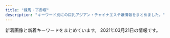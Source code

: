 ```yaml
---
title: "練馬・下赤塚"
description: "キーワード別にの巨乳アジアン・チャイナエステ嬢情報をまとめました。"
---
```


新着画像と新着キーワードをまとめています。
2021年03月21日の情報です。

<DmmAffiliateIns />
<KeywordTable
  shops={
    [
    {
        "keywords": {},
        "img_links": [],
        "station": "\u7df4\u99ac\u99c5\u897f\u53e3",
        "name": "\u3064\u307c\u307f",
        "url": "https://salasa.tokyo/"
    },
    {
        "keywords": {
            "85": 21,
            "86": 14,
            "87": 7,
            "E": 21,
            "88": 14,
            "D": 49,
            "F": 7
        },
        "url": "http://margaret.ests.jp/",
        "img_links": [
            "http://margaret.ests.jp/photos/sites/29/2020/05/202005281752578.jpg",
            "http://margaret.ests.jp/images/service3.jpg",
            "http://margaret.ests.jp/images/s_news.jpg",
            "http://margaret.ests.jp/images/room3.jpg",
            "http://margaret.ests.jp/images/service4.jpg",
            "http://margaret.ests.jp/images/s_staff.png",
            "http://margaret.ests.jp/photos/sites/29/2020/06/2020062814010219.jpeg",
            "http://margaret.ests.jp/images/info.jpg",
            "http://margaret.ests.jp/photos/sites/29/2020/04/202004081414540.jpg",
            "http://margaret.ests.jp/images/room1.jpg",
            "http://margaret.ests.jp/images/service1.jpg",
            "http://margaret.ests.jp/images/room2.jpg",
            "http://margaret.ests.jp/photos/sites/29/2020/08/2020080615352994.jpeg",
            "http://margaret.ests.jp/images/top.jpg",
            "http://margaret.ests.jp/images/mobile.jpg",
            "http://margaret.ests.jp/images/room4.jpg",
            "http://margaret.ests.jp/photos/sites/29/2020/06/202006301829174.jpeg",
            "http://margaret.ests.jp/photos/sites/29/2020/04/2020041014190824.jpg",
            "http://margaret.ests.jp/photos/sites/29/2020/03/2020032709162529.jpg",
            "http://margaret.ests.jp/photos/sites/29/2020/08/2020082222274080.jpeg",
            "http://margaret.ests.jp/images/service2.jpg",
            "http://margaret.ests.jp/photos/sites/29/2021/01/2021011511194654.jpg",
            "http://margaret.ests.jp/images/s_service.png",
            "http://margaret.ests.jp/photos/sites/29/2020/04/2020040205541033.jpg",
            "http://margaret.ests.jp/images/s_pick.jpg",
            "http://margaret.ests.jp/photos/sites/29/2020/04/202004102157462.jpeg"
        ],
        "name": "\u30de\u30fc\u30ac\u30ec\u30c3\u30c8",
        "station": "\u685c\u53f0\u99c5\u5317\u53e3"
    },
    {
        "url": "http://www.nerima-rose.com/",
        "img_links": [
            "http://www.nerima-rose.com/images/staff/17/riri.jpg",
            "http://www.nerima-rose.com/images/shop/11.jpg",
            "http://www.nerima-rose.com/cgi-bin/topics/img/16-1.jpg",
            "http://www.nerima-rose.com/images/staff/16/misaki2.jpg",
            "http://www.nerima-rose.com/images/images/sys2018_06.jpg",
            "http://www.nerima-rose.com/images/index-rosa_02.jpg",
            "http://www.nerima-rose.com/images/shop/3/sh1.jpg",
            "http://www.nerima-rose.com/images/staff/17/2/ena.jpg",
            "http://www.nerima-rose.com/images/shop/4/s1.jpg",
            "http://www.nerima-rose.com/images/rosa-pindao_09.jpg",
            "http://www.nerima-rose.com/images/aroma/r1.jpg",
            "http://www.nerima-rose.com/images/staff/17/2/nana.png",
            "http://www.nerima-rose.com/images/staff/16/kaori2.jpg",
            "http://www.nerima-rose.com/images/index-rosa_09.jpg",
            "http://www.nerima-rose.com/images/index-rosa_04.jpg",
            "http://www.nerima-rose.com/images/rosa-pindao_07.jpg",
            "http://www.nerima-rose.com/images/images/sys2018_03.jpg",
            "http://www.nerima-rose.com/images/rosa-sys_09a.jpg",
            "http://www.nerima-rose.com/images/aroma/r2.jpg",
            "http://www.nerima-rose.com/images/nav/nav-acc.jpg",
            "http://www.nerima-rose.com/images/aroma/r3.jpg",
            "http://www.nerima-rose.com/images/staff/17/2/kina.jpg",
            "http://www.nerima-rose.com/images/rosa-sys_04.jpg",
            "http://www.nerima-rose.com/images/staff/16/aya2.jpg",
            "http://www.nerima-rose.com/images/shop/h1.jpg",
            "http://www.nerima-rose.com/images/sys3.jpg",
            "http://www.nerima-rose.com/images/nav/nav-rec.jpg"
        ],
        "station": "\u7df4\u99ac\u99c5\u5357\u53e3",
        "keywords": {
            "C": 8
        },
        "name": "ROSE"
    },
    {
        "name": "\u59eb\u306e\u3086\u3073\u3055\u304d",
        "station": "\u6771\u6b66\u7df4\u99ac\u99c5\u5317\u53e3",
        "url": "http://nymphe-est.biz/",
        "img_links": [
            "http://nymphe-est.biz/images/fla.jpg",
            "http://nymphe-est.biz/images/m4.png",
            "http://nymphe-est.biz/images/m2.png",
            "http://nymphe-est.biz/images/tit3.jpg",
            "http://nymphe-est.biz/images/bur.jpg",
            "http://nymphe-est.biz/images/m3.png",
            "http://nymphe-est.biz/images/tit2.jpg",
            "http://nymphe-est.biz/images/tit4.jpg",
            "http://nymphe-est.biz/images/tit5.jpg",
            "http://nymphe-est.biz/images/stat.jpg",
            "http://nymphe-est.biz/images/cg03.jpg",
            "http://nymphe-est.biz/images/accl.jpg",
            "http://nymphe-est.biz/images/cg01.jpg",
            "http://nymphe-est.biz/images/m5.png",
            "http://nymphe-est.biz/images/tm.jpg",
            "http://nymphe-est.biz/images/m1.png",
            "http://nymphe-est.biz/images/cg02.jpg",
            "http://nymphe-est.biz/images/tit6.jpg",
            "http://nymphe-est.biz/images/bul.jpg",
            "http://nymphe-est.biz/images/stal.jpg",
            "http://nymphe-est.biz/images/no.png",
            "http://nymphe-est.biz/images/top.png",
            "http://nymphe-est.biz/images/m6.png",
            "http://nymphe-est.biz/images/spt.png"
        ],
        "keywords": {
            "D": 2,
            "E": 1
        }
    },
    {
        "url": "http://c-sakura.work/",
        "img_links": [
            "http://c-sakura.work/images/mobile.jpg",
            "http://c-sakura.work/images/3.jpg",
            "http://c-sakura.work/images/1.jpg",
            "http://c-sakura.work/images/news.png",
            "http://c-sakura.work/img/ami1.jpg",
            "http://c-sakura.work/img/yuyu1.jpg",
            "http://c-sakura.work/images/int1.png",
            "http://c-sakura.work/images/head.jpg",
            "http://c-sakura.work/images/tel.jpg",
            "http://c-sakura.work/images/staff_t.jpg",
            "http://c-sakura.work/images/int2.png",
            "http://c-sakura.work/images/2.jpg",
            "http://c-sakura.work/img/yuri1.jpg",
            "http://c-sakura.work/images/sisu.png",
            "http://c-sakura.work/images/sys1.png",
            "http://c-sakura.work/images/info.png",
            "http://c-sakura.work/images/interior_t.jpg"
        ],
        "station": "\u4e0b\u8d64\u585a\u99c5\u5317\u53e3",
        "keywords": {},
        "name": "\u9577\u4e45*\u3061\u3087\u3046\u304d\u3085\u3046"
    },
    {
        "station": "\u6210\u5897\u99c5",
        "name": "\u59eb",
        "keywords": {},
        "img_links": [],
        "url": "http://anzu.abnavi.info/"
    },
    {
        "station": "\u5927\u6cc9\u5b66\u5712\u99c5",
        "keywords": {
            "C": 4,
            "86": 1,
            "G": 1,
            "83": 2,
            "95": 1,
            "F": 3,
            "93": 1,
            "88": 1,
            "84": 1,
            "D": 2,
            "80": 1,
            "91": 2
        },
        "name": "\u30e9\u30b1\u30b7\u30b9\u5927\u6cc9\u5b66\u5712",
        "url": "http://lachesis.este88.com/",
        "img_links": [
            "http://lachesis.este88.com/gals/itika2.jpg",
            "http://lachesis.este88.com/gals/minami1.jpg",
            "http://lachesis.este88.com/gals/miku3.jpg",
            "http://lachesis.este88.com/gals/rinnka3.jpg",
            "http://lachesis.este88.com/gals/maria1.jpg",
            "http://lachesis.este88.com/gals/narumi1.jpg",
            "http://lachesis.este88.com/gals/aoi2.jpg",
            "http://lachesis.este88.com/gals/miku1.jpg",
            "http://lachesis.este88.com/gals/mao2.jpg",
            "https://lachesis.este88.com/images/info5.jpg",
            "https://lachesis.este88.com/gals/mao1.jpg",
            "https://lachesis.este88.com/images/sysh3bar.png",
            "https://lachesis.este88.com/gals/rinnka1.jpg",
            "https://lachesis.este88.com/gals/minami1.jpg",
            "https://lachesis.este88.com/gals/tumugi1.jpg",
            "http://lachesis.este88.com/gals/aoi3.jpg",
            "http://lachesis.este88.com/gals/miho2.jpg",
            "http://lachesis.este88.com/images/bg_header3.jpg",
            "http://momipara.jp/img/link/momi234.jpg",
            "http://lachesis.este88.com/gals/rinnka2.jpg",
            "http://lachesis.este88.com/gals/rinnka1.jpg",
            "https://lachesis.este88.com/gals/aoi1.jpg",
            "http://lachesis.este88.com/images/info5.jpg",
            "https://lachesis.este88.com/images/bg_header3.jpg",
            "http://lachesis.este88.com/gals/itika1.jpg",
            "https://lachesis.este88.com/gals/miku1.jpg",
            "http://lachesis.este88.com/gals/tumugi1.jpg",
            "http://lachesis.este88.com/images/line.jpg",
            "https://lachesis.este88.com/images/bg_header.jpg",
            "http://lachesis.este88.com/images/bg_header.jpg",
            "https://lachesis.este88.com/images/line.jpg",
            "http://lachesis.este88.com/gals/mao1.jpg",
            "http://lachesis.este88.com/gals/itika3.jpg",
            "http://lachesis.este88.com/gals/miku2.jpg",
            "http://lachesis.este88.com/gals/narumi4.jpg",
            "http://lachesis.este88.com/gals/tumugi2.jpg",
            "http://lachesis.este88.com/gals/narumi2.jpg",
            "http://lachesis.este88.com/gals/miho3.jpg",
            "http://lachesis.este88.com/gals/miho1.jpg",
            "http://lachesis.este88.com/gals/aoi1.jpg",
            "https://lachesis.este88.com/gals/miho1.jpg",
            "http://lachesis.este88.com/images/sysh3bar.png",
            "https://lachesis.este88.com/gals/maria1.jpg",
            "http://lachesis.este88.com/gals/tumugi3.jpg",
            "http://lachesis.este88.com/gals/rinnka4.jpg",
            "https://lachesis.este88.com/gals/itika1.jpg",
            "https://lachesis.este88.com/gals/narumi1.jpg",
            "http://lachesis.este88.com/gals/minami2.jpg",
            "http://lachesis.este88.com/gals/narumi3.jpg"
        ]
    },
    {
        "station": "\u6c5f\u53e4\u7530\u99c5\u5357\u53e3",
        "url": "http://rose.este.work/",
        "img_links": [
            "http://rose.este.work/re.jpg",
            "http://rose.este.work/resize_250.png",
            "http://rose.este.work/r3.jpg",
            "http://rose.este.work/index-26.htm.jpg",
            "http://rose.este.work/resize_1500-450.jpg",
            "http://rose.este.work/unnamed.png",
            "http://rose.este.work/totop.png",
            "http://rose.este.work/r5.jpg",
            "http://rose.este.work/r1.jpg",
            "http://rose.este.work/index-1.htm.jpg",
            "http://rose.este.work/r4.jpg",
            "http://rose.este.work/sys1.png",
            "http://rose.este.work/index-25.htm.jpg",
            "http://rose.este.work/index-24.htm.jpg"
        ],
        "keywords": {},
        "name": "\u512a\u30fb\u7f8e"
    },
    {
        "station": "\u4e0b\u8d64\u585a\u99c5\u5317\u53e3",
        "name": "\u83ef\uff5e\u306f\u306a\uff5e",
        "img_links": [
            "http://www.hanaest.net/images/r1.jpg",
            "http://www.hanaest.net/images/ttl_staff.png",
            "http://www.hanaest.net/images/news.png",
            "http://www.hanaest.net/up/uploads/20171017081729nana.jpg",
            "http://www.hanaest.net/up/uploads/20161128220158nao.jpg",
            "http://www.hanaest.net/images/header_bg.png",
            "http://www.hanaest.net/up/uploads/20161009222712tomo.jpg",
            "http://www.hanaest.net/up/uploads/20171005214644212.jpg",
            "http://www.hanaest.net/images/ttl_qj.png",
            "http://www.hanaest.net/up/uploads/20170621202142mimi.jpg",
            "http://www.hanaest.net/images/s2.jpg",
            "http://www.hanaest.net/images/r2.jpg",
            "http://www.hanaest.net/images/qj.png",
            "http://www.hanaest.net/images/ttl_price.png"
        ],
        "keywords": {},
        "url": "http://www.hanaest.net/"
    },
    {
        "url": "http://www.relaxes.info/",
        "station": "\u4e0a\u677f\u6a4b\u99c5\u5317\u53e3",
        "img_links": [
            "http://www.relaxes.info/up/uploads/20210313172020j.jpg",
            "http://www.relaxes.info/images/ttl_qj.png",
            "http://www.relaxes.info/images/rec.png",
            "http://www.relaxes.info/images/ttl_staff.png",
            "http://www.relaxes.info/images/price.jpg",
            "http://www.relaxes.info/images/info.jpg",
            "http://www.relaxes.info/up/uploads/20180315212810me.jpg",
            "http://www.relaxes.info/images/t2.png",
            "http://www.relaxes.info/images/header_bg.png",
            "http://www.relaxes.info/up/uploads/2017071800271212.jpg",
            "http://www.relaxes.info/images/t1.png",
            "http://www.relaxes.info/images/ttl_price.png",
            "http://www.relaxes.info/images/s1.png"
        ],
        "keywords": {},
        "name": "\u8776"
    },
    {
        "name": "\u8d64\u3044\u82b1",
        "keywords": {
            "D": 10,
            "88": 4,
            "87": 6,
            "85": 2,
            "82": 2,
            "C": 19
        },
        "station": "\u6210\u5897\u99c54\u756a\u51fa\u53e3",
        "url": "http://www.akai-hana.esjp.info/",
        "img_links": [
            "http://www.akai-hana.esjp.info/img/info/r7.jpg",
            "http://www.akai-hana.esjp.info/img/slider/1.jpg",
            "http://www.akai-hana.esjp.info/files/002.jpg",
            "http://www.akai-hana.esjp.info/img/info/r8.jpg",
            "http://www.akai-hana.esjp.info/img/slider/2.jpg",
            "http://www.akai-hana.esjp.info/img/btn_blog.jpg",
            "http://www.akai-hana.esjp.info/img/info/r1.jpg",
            "http://www.akai-hana.esjp.info/img/info/r6.jpg",
            "http://www.akai-hana.esjp.info/img/tel.png",
            "http://www.akai-hana.esjp.info/img/info/r3.jpg",
            "http://www.akai-hana.esjp.info/files/003.jpg",
            "http://www.akai-hana.esjp.info/files/007.jpg",
            "http://www.akai-hana.esjp.info/img/pickup.jpg",
            "http://www.akai-hana.esjp.info/files/005.jpg",
            "http://www.akai-hana.esjp.info/img/info.jpg",
            "http://www.akai-hana.esjp.info/img/info/r4.jpg",
            "http://www.akai-hana.esjp.info/img/goback.jpg",
            "http://www.akai-hana.esjp.info/img/pixta_5458114_M.jpg",
            "http://www.akai-hana.esjp.info/img/imasia_7981159_M.jpg",
            "http://www.akai-hana.esjp.info/img/pixta_5216568_M.jpg",
            "http://www.akai-hana.esjp.info/files/004.jpg",
            "http://www.akai-hana.esjp.info/img/info/r2.jpg",
            "http://www.akai-hana.esjp.info/img/info/r9.jpg",
            "http://www.akai-hana.esjp.info/img/ttl_news.png",
            "http://www.akai-hana.esjp.info/img/btn_side_mobile.jpg",
            "http://www.akai-hana.esjp.info/img/info/r5.jpg",
            "http://www.akai-hana.esjp.info/files/006.jpg",
            "http://www.akai-hana.esjp.info/files/001.jpg",
            "http://www.akai-hana.esjp.info/img/ttl_info.png"
        ]
    },
    {
        "url": "http://www.sugatabi.mesthe.com/",
        "name": "\u59ff\u7f8e",
        "keywords": {
            "84": 1,
            "87": 4,
            "D": 7,
            "C": 2,
            "85": 1,
            "86": 3
        },
        "img_links": [
            "http://www.sugatabi.mesthe.com/files/003.jpg",
            "http://www.sugatabi.mesthe.com/images/girl-z2.jpg",
            "http://www.sugatabi.mesthe.com/files/004-02.jpg",
            "http://www.sugatabi.mesthe.com/files/006.jpg",
            "http://www.sugatabi.mesthe.com/files/005-02.jpg",
            "http://www.sugatabi.mesthe.com/files/006-02.jpg",
            "http://www.sugatabi.mesthe.com/images/bj3.png",
            "http://www.sugatabi.mesthe.com/images/girl-z1.jpg",
            "http://www.sugatabi.mesthe.com/files/002.jpg",
            "http://www.sugatabi.mesthe.com/files/005.jpg",
            "http://www.sugatabi.mesthe.com/files/009.jpg",
            "http://www.sugatabi.mesthe.com/images/shop/shop02.jpg",
            "http://www.sugatabi.mesthe.com/files/010.jpg",
            "http://www.sugatabi.mesthe.com/images/top_sche.png",
            "http://www.sugatabi.mesthe.com/files/008.jpg",
            "http://www.sugatabi.mesthe.com/images/link_line.png",
            "http://www.sugatabi.mesthe.com/files/001-02.jpg",
            "http://www.sugatabi.mesthe.com/images/top.jpg",
            "http://www.sugatabi.mesthe.com/files/001.jpg",
            "http://www.sugatabi.mesthe.com/files/002-02.jpg",
            "http://www.sugatabi.mesthe.com/files/004.jpg",
            "http://www.sugatabi.mesthe.com/images/staff_line.png",
            "http://www.sugatabi.mesthe.com/files/008-02.jpg",
            "http://www.sugatabi.mesthe.com/images/mobile.jpg",
            "http://www.sugatabi.mesthe.com/images/shop/shop03.jpg",
            "http://www.sugatabi.mesthe.com/files/010-02.jpg",
            "http://www.sugatabi.mesthe.com/images/shop/shop01.jpg",
            "http://www.sugatabi.mesthe.com/files/009-02.jpg",
            "http://www.sugatabi.mesthe.com/images/shop/shop04.jpg",
            "http://www.sugatabi.mesthe.com/files/003-02.jpg"
        ],
        "station": "\u3068\u304d\u308f\u53f0\u99c5\u5357\u53e3"
    },
    {
        "station": "\u7df4\u99ac\u99c5\u897f\u53e3",
        "url": "http://binrou.net/",
        "img_links": [
            "http://binrou.net/img/s119.jpg",
            "http://binrou.net/img/sta116.jpg",
            "http://binrou.net/i/img/sta118.jpg",
            "http://binrou.net/i/img/sta104.jpg",
            "http://binrou.net/i/img/sta92.jpg",
            "http://binrou.net/img/s117.jpg",
            "http://binrou.net/i/img/sta117.jpg",
            "http://binrou.net/i/img/sta108.jpg",
            "http://binrou.net/img/st115.jpg",
            "http://binrou.net/img/fla.jpg",
            "http://binrou.net/img/st111.jpg",
            "http://binrou.net/i/img/r4.jpg",
            "http://binrou.net/img/acc.jpg",
            "http://binrou.net/i/img/sta109.jpg",
            "http://binrou.net/img/botton.jpg",
            "http://binrou.net/i/img/sta119.jpg",
            "http://binrou.net/img/sta112.jpg",
            "http://binrou.net/i/img/sta116.jpg",
            "http://binrou.net/i/img/sta112.jpg",
            "http://binrou.net/i/img/sta88.jpg",
            "http://binrou.net/i/img/acc.jpg",
            "http://binrou.net/img/s116.jpg",
            "http://binrou.net/img/s115.jpg",
            "http://binrou.net/img/mo.png",
            "http://binrou.net/img/sta111.jpg",
            "http://binrou.net/img/sta115.jpg",
            "http://binrou.net/img/sta114.jpg",
            "http://binrou.net/i/img/r3.jpg",
            "http://binrou.net/i/img/sta105.jpg",
            "http://binrou.net/img/s111.jpg",
            "http://binrou.net/img/st112.jpg",
            "http://binrou.net/i/img/st118.jpg",
            "http://binrou.net/img/st116.jpg",
            "http://binrou.net/img/sta118.jpg",
            "http://binrou.net/img/s118.jpg",
            "http://binrou.net/img/sta117.jpg",
            "http://binrou.net/i/img/sta114.jpg",
            "http://binrou.net/i/img/sta94.jpg",
            "http://binrou.net/i/img/sta89.jpg",
            "http://binrou.net/img/st114.jpg",
            "http://binrou.net/img/st117.jpg",
            "http://binrou.net/img/sta109.jpg",
            "http://binrou.net/img/sta119.jpg",
            "http://binrou.net/img/s114.jpg",
            "http://binrou.net/i/img/r2.jpg",
            "http://binrou.net/i/img/sta80.jpg",
            "http://binrou.net/i/img/r1.jpg",
            "http://binrou.net/img/s112.jpg",
            "http://binrou.net/i/img/sta98.jpg",
            "http://binrou.net/i/img/sta115.jpg",
            "http://binrou.net/i/img/sta100.jpg",
            "http://binrou.net/i/img/sta97.jpg",
            "http://binrou.net/img/st118.jpg",
            "http://binrou.net/img/st119.jpg",
            "http://binrou.net/i/img/sta111.jpg",
            "http://binrou.net/img/pickup20.jpg",
            "http://binrou.net/img/st109.jpg"
        ],
        "name": "\u30ad\u30e9\u30ad\u30e9",
        "keywords": {
            "F": 1,
            "E": 6,
            "87": 4,
            "C": 17,
            "88": 1,
            "D": 2,
            "89": 1,
            "86": 4
        }
    },
    {
        "url": "http://www.seoul.esjp.info/",
        "station": "\u7df4\u99ac\u99c5\u897f\u53e3",
        "img_links": [
            "http://www.seoul.esjp.info/img/nav-002.png",
            "http://www.seoul.esjp.info/files/012.jpg",
            "http://www.seoul.esjp.info/files/004.jpg",
            "http://www.seoul.esjp.info/files/015.jpg",
            "http://www.seoul.esjp.info/files/001.jpg",
            "http://www.seoul.esjp.info/img/main-top03.png",
            "http://www.seoul.esjp.info/img/nav-003.png",
            "http://www.seoul.esjp.info/img/head.png",
            "http://www.seoul.esjp.info/files/007.jpg",
            "http://www.seoul.esjp.info/img/change-001.png",
            "http://www.seoul.esjp.info/img/nav-004.png",
            "http://www.seoul.esjp.info/files/010.jpg",
            "http://www.seoul.esjp.info/files/003.jpg",
            "http://www.seoul.esjp.info/img/change-006.png",
            "http://www.seoul.esjp.info/files/008.jpg",
            "http://www.seoul.esjp.info/img/main-top01.png",
            "http://www.seoul.esjp.info/img/change-002.png",
            "http://www.seoul.esjp.info/img/foot.png",
            "http://www.seoul.esjp.info/img/change-005.png",
            "http://www.seoul.esjp.info/img/change-004.png",
            "http://www.seoul.esjp.info/files/013.jpg",
            "http://www.seoul.esjp.info/files/011.jpg",
            "http://www.seoul.esjp.info/img/nav-005.png",
            "http://www.seoul.esjp.info/img/nav-001.png",
            "http://www.seoul.esjp.info/img/change-003.png",
            "http://www.seoul.esjp.info/files/005.jpg",
            "http://www.seoul.esjp.info/img/nav-006.png",
            "http://www.seoul.esjp.info/img/recuit.png",
            "http://www.seoul.esjp.info/files/006.jpg"
        ],
        "name": "\u7652\u3057\u306e\u90e8\u5c4b",
        "keywords": {
            "D": 4,
            "86": 3,
            "87": 1
        }
    },
    {
        "station": "\u5927\u6cc9\u5b66\u5712\u99c5\u5317\u53e3",
        "img_links": [
            "http://siesta.ests.jp/images/mobile1.jpg",
            "http://siesta.ests.jp/photos/sites/39/2021/01/2021011116333321.jpg",
            "http://siesta.ests.jp/images/mobile.jpg",
            "http://siesta.ests.jp/images/s-recriut.jpg",
            "http://siesta.ests.jp/images/info.jpg",
            "http://siesta.ests.jp/images/acc2.jpg",
            "http://siesta.ests.jp/images/acc3.jpg",
            "http://siesta.ests.jp/images/pick.jpg",
            "http://siesta.ests.jp/images/news.jpg",
            "http://siesta.ests.jp/images/s-staff.jpg",
            "http://siesta.ests.jp/images/top.png",
            "http://siesta.ests.jp/images/acc1.jpg",
            "http://siesta.ests.jp/photos/sites/39/2021/01/2021011116333298.jpg",
            "http://siesta.ests.jp/photos/sites/39/2021/01/2021011116333493.jpg",
            "http://siesta.ests.jp/images/acc4.jpg"
        ],
        "keywords": {
            "88": 4,
            "D": 12,
            "85": 8
        },
        "name": "\u30b7\u30a8\u30b9\u30bf",
        "url": "http://siesta.ests.jp/"
    },
    {
        "station": "\u6210\u5897\u99c5",
        "keywords": {},
        "url": "https://kachofugetsu.ests.jp/",
        "img_links": [],
        "name": "\u82b1\u9ce5\u98a8\u6708"
    },
    {
        "name": "\u7dd1",
        "img_links": [
            "http://midori-massage.work/img/ss15.jpg",
            "http://midori-massage.work/img/ss9.jpg",
            "http://midori-massage.work/img/ss31.jpg",
            "http://midori-massage.work/img/ss32.jpg",
            "http://midori-massage.work/img/ss30.jpg",
            "http://midori-massage.work/img/ss54.jpg",
            "http://midori-massage.work/img/ss44.jpg",
            "http://midori-massage.work/img/ss20.jpg",
            "http://midori-massage.work/img/ss4.jpg",
            "http://midori-massage.work/img/st56.jpg",
            "http://midori-massage.work/img/ss5.jpg",
            "http://midori-massage.work/img/ss6.jpg",
            "http://midori-massage.work/img/fla-2.jpg",
            "http://midori-massage.work/img/st49.jpg",
            "http://midori-massage.work/img/st056.jpg",
            "http://midori-massage.work/img/s50.png",
            "http://midori-massage.work/img/fla-1.jpg",
            "http://midori-massage.work/img/ss33.jpg",
            "http://midori-massage.work/img/a3.jpg",
            "http://midori-massage.work/img/ss19.jpg",
            "http://midori-massage.work/img/ss18.jpg",
            "http://midori-massage.work/img/st57.jpg",
            "http://midori-massage.work/img/ss46.jpg",
            "http://midori-massage.work/img/s56.png",
            "http://midori-massage.work/img/s55.png",
            "http://midori-massage.work/img/s57.png",
            "http://midori-massage.work/img/ss12.jpg",
            "http://midori-massage.work/img/ss56.jpg",
            "http://midori-massage.work/img/ss47.jpg",
            "http://midori-massage.work/img/ss21.jpg",
            "http://midori-massage.work/img/ss8.jpg",
            "http://midori-massage.work/img/ss25.jpg",
            "http://midori-massage.work/img/ss48.jpg",
            "http://midori-massage.work/img/ss42.jpg",
            "http://midori-massage.work/img/ss2.jpg",
            "http://midori-massage.work/img/ss16.jpg",
            "http://midori-massage.work/img/st50.jpg",
            "http://midori-massage.work/img/ss39.jpg",
            "http://midori-massage.work/img/st53.jpg",
            "http://midori-massage.work/img/ss14.jpg",
            "http://midori-massage.work/img/ss53.jpg",
            "http://midori-massage.work/img/st52.jpg",
            "http://midori-massage.work/img/ss3.jpg",
            "http://midori-massage.work/img/ss49.jpg",
            "http://midori-massage.work/img/ss35.jpg",
            "http://midori-massage.work/img/ss41.jpg",
            "http://midori-massage.work/img/st54.jpg",
            "http://midori-massage.work/img/ss23.jpg",
            "http://midori-massage.work/img/ss24.jpg",
            "http://midori-massage.work/img/a2.jpg",
            "http://midori-massage.work/img/ss50.jpg",
            "http://midori-massage.work/img/ss52.jpg",
            "http://midori-massage.work/img/mo.png",
            "http://midori-massage.work/img/ss36.jpg",
            "http://midori-massage.work/img/ss17.jpg",
            "http://midori-massage.work/img/ss1.jpg",
            "http://midori-massage.work/img/ss13.jpg",
            "http://midori-massage.work/img/ss34.jpg",
            "http://midori-massage.work/img/ss51.jpg",
            "http://midori-massage.work/img/botton.jpg",
            "http://midori-massage.work/img/s49.png",
            "http://midori-massage.work/img/ss7.jpg",
            "http://midori-massage.work/img/st55.jpg",
            "http://midori-massage.work/img/ss22.jpg",
            "http://midori-massage.work/img/ss28.jpg",
            "http://midori-massage.work/img/s54.png",
            "http://midori-massage.work/img/ss26.jpg",
            "http://midori-massage.work/img/ss29.jpg",
            "http://midori-massage.work/img/s52.png",
            "http://midori-massage.work/img/s53.png",
            "http://midori-massage.work/img/ss43.jpg",
            "http://midori-massage.work/img/ss45.jpg",
            "http://midori-massage.work/img/ss38.jpg",
            "http://midori-massage.work/img/ss40.jpg",
            "http://midori-massage.work/img/ss55.jpg",
            "http://midori-massage.work/img/a1.jpg",
            "http://midori-massage.work/img/ss37.jpg",
            "http://midori-massage.work/img/s47.png",
            "http://midori-massage.work/img/ss57.jpg",
            "http://midori-massage.work/img/st47.jpg",
            "http://midori-massage.work/img/ss10.jpg"
        ],
        "url": "http://midori-massage.work/",
        "station": "\u8981\u753a\u99c55\u756a\u51fa\u53e3",
        "keywords": {
            "89": 1,
            "E": 5,
            "F": 2,
            "D": 2,
            "88": 3,
            "C": 16,
            "87": 5
        }
    },
    {
        "station": "\u4e2d\u6751\u6a4b\u99c5",
        "keywords": {
            "C": 13
        },
        "img_links": [
            "http://www.e-rakuraku.info/images/g0.jpg",
            "http://www.e-rakuraku.info/images/sr.png",
            "http://www.e-rakuraku.info/images/g4.jpg",
            "http://www.e-rakuraku.info/images/newfacet.png",
            "http://www.e-rakuraku.info/images/mobile.png",
            "http://www.e-rakuraku.info/images/g3.jpg",
            "http://www.e-rakuraku.info/images/huiyuan.png",
            "http://www.e-rakuraku.info/images/tel.png",
            "http://www.e-rakuraku.info/images/top.jpg",
            "http://www.e-rakuraku.info/images/g5.jpg",
            "http://www.e-rakuraku.info/images/g1.jpg",
            "http://www.e-rakuraku.info/images/g2.jpg",
            "http://www.e-rakuraku.info/images/newt.png",
            "http://www.e-rakuraku.info/images/tite-gallery.png",
            "http://www.e-rakuraku.info/images/s2.png",
            "http://www.e-rakuraku.info/images/tite-staff.png",
            "http://www.e-rakuraku.info/images/nei_03.jpg",
            "http://www.e-rakuraku.info/images/s1.png"
        ],
        "name": "\u697d\u697d",
        "url": "http://www.e-rakuraku.info/"
    },
    {
        "keywords": {
            "89": 1,
            "90": 3,
            "88": 2
        },
        "url": "http://ginzaangel.esnavi.work/",
        "name": "\u7df4\u99ac\u306e\u5929\u4f7f",
        "img_links": [
            "http://ginzaangel.esnavi.work/2/uploadimg/1601829474.jpeg",
            "http://ginzaangel.esnavi.work/sys2.jpg",
            "http://ginzaangel.esnavi.work/2/uploadimg/1615989115.jpeg",
            "http://ginzaangel.esnavi.work/sys1.jpg",
            "http://ginzaangel.esnavi.work/2/uploadimg/1615988934.jpeg",
            "http://ginzaangel.esnavi.work/2/uploadimg/1595657062.jpeg",
            "http://ginzaangel.esnavi.work/staff_t.jpg",
            "http://ginzaangel.esnavi.work/int1.png",
            "http://ginzaangel.esnavi.work/head.jpg",
            "http://ginzaangel.esnavi.work/news.jpg",
            "http://ginzaangel.esnavi.work/s1.png",
            "http://ginzaangel.esnavi.work/2/uploadimg/1615989033.jpeg",
            "http://ginzaangel.esnavi.work/2/uploadimg/1615988408.jpeg"
        ],
        "station": "\u7df4\u99ac\u99c5\u897f\u53e3"
    },
    {
        "name": "\u5927\u5983",
        "keywords": {},
        "img_links": [
            "http://sh-dafei.work/uploads/190924/1-1Z924151334121.jpg",
            "http://sh-dafei.work/uploads/allimg/180612/1-1P612160305350.jpg",
            "http://sh-dafei.work/templets/default/pc/picture/s_news.png",
            "http://sh-dafei.work/uploads/181214/1-1Q214154222511.jpg",
            "http://sh-dafei.work/uploads/190329/1-1Z329151011c7.jpg",
            "http://sh-dafei.work/uploads/190809/1-1ZP9125I01S.jpg",
            "http://sh-dafei.work/uploads/191115/1-191115132040J2.jpg",
            "http://sh-dafei.work/uploads/171031/1-1G0311G344914.jpg",
            "http://sh-dafei.work/uploads/181206/1-1Q2061249563O.jpg",
            "http://sh-dafei.work/uploads/201002/1-201002144Z11V.jpg",
            "http://sh-dafei.work/uploads/171031/1-1G0311G531445.jpg",
            "http://sh-dafei.work/uploads/181206/1-1Q2061253211D.jpg",
            "http://sh-dafei.work/uploads/210219/1-210219105500300.jpg",
            "http://sh-dafei.work/uploads/181206/1-1Q206125154224.jpg",
            "http://sh-dafei.work/uploads/171031/1-1G0311G556445.jpg",
            "http://sh-dafei.work/uploads/181207/1-1Q20G35320X0.png",
            "http://sh-dafei.work/uploads/171031/1-1G0311G505933.jpg",
            "http://sh-dafei.work/uploads/201113/1-20111314213cQ.jpg",
            "http://sh-dafei.work/uploads/190301/1-1Z30116320A41.jpg",
            "http://sh-dafei.work/uploads/180612/1-1P612160029349.jpg",
            "http://sh-dafei.work/uploads/180612/1-1P6121601061c.jpg",
            "http://sh-dafei.work/uploads/171031/1-1G0311G4095M.jpg",
            "http://sh-dafei.work/uploads/200612/1-200612154534W8.jpg",
            "http://sh-dafei.work/uploads/181207/1-1Q20G40K63R.jpg",
            "http://sh-dafei.work/templets/default/pc/picture/s_pick.png",
            "http://sh-dafei.work/templets/default/pc/picture/face.png",
            "http://sh-dafei.work/uploads/180227/1-1P22G40S5448.jpg",
            "http://sh-dafei.work/uploads/200117/1-20011G614144B.jpg",
            "http://sh-dafei.work/templets/default/pc/picture/staffs.png",
            "http://sh-dafei.work/uploads/190130/1-1Z130162635508.jpg",
            "http://sh-dafei.work/templets/default/pc/picture/s_staff.png",
            "http://sh-dafei.work/uploads/181206/1-1Q2061250494E.jpg",
            "http://sh-dafei.work/templets/default/pc/picture/end1.jpg"
        ],
        "url": "http://sh-dafei.work/",
        "station": "\u7df4\u99ac\u99c5\u897f\u53e3"
    },
    {
        "img_links": [
            "http://www.hi-msg.com/dansin/images/p-2.jpg",
            "http://www.hi-msg.com/dansin/images/top1.jpg",
            "http://www.hi-msg.com/dansin/images/nav.jpg",
            "http://www.hi-msg.com/dansin/images/p-2-1.jpg",
            "http://www.hi-msg.com/dansin/images/p-4.jpg",
            "http://www.hi-msg.com/dansin/images/s_pick.jpg",
            "http://www.hi-msg.com/dansin/images/p-6.jpg",
            "http://www.hi-msg.com/dansin/images/p-5-1.jpg",
            "http://www.hi-msg.com/dansin/images/p-6-1.jpg",
            "http://www.hi-msg.com/dansin/images/p-7.jpg",
            "http://www.hi-msg.com/dansin/images/s_face.jpg",
            "http://www.hi-msg.com/dansin/images/s_info.jpg",
            "http://www.hi-msg.com/dansin/images/mobile.jpg",
            "http://www.hi-msg.com/dansin/images/p-1.jpg",
            "http://www.hi-msg.com/dansin/images/p-1-1.jpg",
            "http://www.hi-msg.com/dansin/images/p-8.jpg",
            "http://www.hi-msg.com/dansin/images/end1.jpg",
            "http://www.hi-msg.com/dansin/images/top.jpg",
            "http://www.hi-msg.com/dansin/images/s_news.jpg",
            "http://www.hi-msg.com/dansin/images/1.jpg",
            "http://www.hi-msg.com/dansin/images/p-4-1.jpg",
            "http://www.hi-msg.com/dansin/images/p-5.jpg"
        ],
        "url": "http://www.hi-msg.com/dansin/",
        "name": "\u6696\u5fc3",
        "keywords": {},
        "station": "\u3068\u304d\u308f\u53f0\u99c5\u5357\u53e3"
    },
    {
        "url": "http://himawari.est-u.com/",
        "img_links": [
            "http://himawari.est-u.com/staff/nami.jpg",
            "http://himawari.est-u.com/images/index_10.jpg",
            "http://himawari.est-u.com/images/index_08.jpg",
            "http://himawari.est-u.com/staff/sakura.jpg",
            "http://himawari.est-u.com/staff/asuka.jpg",
            "http://himawari.est-u.com/images/a2.jpg",
            "http://himawari.est-u.com/staff/umi.jpg",
            "http://himawari.est-u.com/images/index_04.jpg",
            "http://himawari.est-u.com/images/down.jpg",
            "http://himawari.est-u.com/images/a1.jpg",
            "http://himawari.est-u.com/images/index2_08.jpg",
            "http://himawari.est-u.com/images/index_02.jpg",
            "http://himawari.est-u.com/staff/aiko.jpg",
            "http://himawari.est-u.com/staff/yuki.jpg",
            "http://himawari.est-u.com/images/therpist.jpg",
            "http://himawari.est-u.com/staff/izumi.jpg"
        ],
        "station": "\u7df4\u99ac\u99c5\u5357\u53e3",
        "keywords": {
            "C": 7
        },
        "name": "\u3072\u307e\u308f\u308a"
    },
    {
        "station": "\u4e0b\u8d64\u585a\u99c5\u5317\u53e3",
        "name": "\u7d05\u6708",
        "url": "http://www.es-kou.link/",
        "img_links": [
            "http://www.es-kou.link/images/news.jpg",
            "http://www.es-kou.link/images/int1.png",
            "http://www.es-kou.link/images/interior_t.jpg",
            "http://www.es-kou.link/images/info.png",
            "http://www.es-kou.link/images/int2.png",
            "http://www.es-kou.link/images/head.jpg",
            "http://www.es-kou.link/images/staff_t.jpg",
            "http://www.es-kou.link/images/1.jpg",
            "http://www.es-kou.link/img/mimi1.jpg",
            "http://www.es-kou.link/images/sys1.jpg",
            "http://www.es-kou.link/images/2.jpg",
            "http://www.es-kou.link/images/3.jpg",
            "http://www.es-kou.link/images/s1.png",
            "http://www.es-kou.link/img/satomi1.jpg",
            "http://www.es-kou.link/images/sys2.jpg",
            "http://www.es-kou.link/images/b2.jpg",
            "http://www.es-kou.link/images/b1.jpg",
            "http://www.es-kou.link/img/nana1.jpg",
            "http://www.es-kou.link/images/sys3.png",
            "http://www.es-kou.link/images/mobile.jpg"
        ],
        "keywords": {}
    },
    {
        "station": "\u5927\u5c71\u99c5\u5357\u53e3",
        "img_links": [
            "http://c-ikoi.work/img/aoi1.jpg",
            "http://c-ikoi.work/images/sys1.jpg",
            "http://c-ikoi.work/images/news.jpg",
            "http://c-ikoi.work/images/int3.png",
            "http://c-ikoi.work/images/line.png",
            "http://c-ikoi.work/img/rina1.jpg",
            "http://c-ikoi.work/img/yuki1.jpg",
            "http://c-ikoi.work/images/3.jpg",
            "http://c-ikoi.work/images/sys3.png",
            "http://c-ikoi.work/images/int1.png",
            "http://c-ikoi.work/images/rec1.png",
            "http://c-ikoi.work/images/head.jpg",
            "http://c-ikoi.work/images/1.jpg",
            "http://c-ikoi.work/images/2.jpg",
            "http://c-ikoi.work/images/concept.jpg",
            "http://c-ikoi.work/images/tel.jpg",
            "http://c-ikoi.work/images/rec2.png",
            "http://c-ikoi.work/images/staff_t.jpg",
            "http://c-ikoi.work/images/interior_t.jpg",
            "http://c-ikoi.work/images/4.jpg",
            "http://c-ikoi.work/img/moe1.jpg",
            "http://c-ikoi.work/images/sys2.jpg",
            "http://c-ikoi.work/images/mobile.jpg",
            "http://c-ikoi.work/images/int2.png"
        ],
        "name": "\u61a9",
        "keywords": {},
        "url": "http://c-ikoi.work/"
    },
    {
        "station": "\u7df4\u99ac\u99c5\u5317\u53e3",
        "name": "\u3046\u3089\u3089",
        "keywords": {},
        "img_links": [
            "http://es-nerima.biz/wp-content/uploads/2016/10/gallery1.jpg",
            "http://es-nerima.biz/wp-content/themes/template-salon2/images/slider1.jpg",
            "http://es-nerima.biz/wp-content/themes/template-salon2/images/gallery3.jpg",
            "http://es-nerima.biz/wp-content/uploads/2016/10/gallery5.jpg",
            "http://es-nerima.biz/wp-content/uploads/2016/10/g5-250x330.jpg",
            "http://es-nerima.biz/wp-content/themes/template-salon2/images/gallery4.jpg",
            "http://es-nerima.biz/wp-content/uploads/2016/10/g3-250x330.jpg",
            "http://es-nerima.biz/wp-content/uploads/2016/10/g5.jpg",
            "http://es-nerima.biz/wp-content/themes/template-salon2/images/camp-bnr.jpg",
            "http://es-nerima.biz/wp-content/uploads/2016/10/gallery3.jpg",
            "http://es-nerima.biz/wp-content/uploads/2016/10/eri-250x330.jpg",
            "http://es-nerima.biz/wp-content/themes/template-salon2/images/massage-de_88_31.jpg",
            "http://es-nerima.biz/wp-content/themes/template-salon2/images/tel.png",
            "http://es-nerima.biz/wp-content/themes/template-salon2/images/gallery2.jpg",
            "http://es-nerima.biz/wp-content/uploads/2016/10/girl-1.jpg",
            "http://es-nerima.biz/wp-content/uploads/2016/10/g6.jpg",
            "http://es-nerima.biz/wp-content/themes/template-salon2/images/gallery-ttl.png",
            "http://es-nerima.biz/wp-content/uploads/2016/10/g4-250x330.jpg",
            "http://es-nerima.biz/wp-content/uploads/2016/10/gallery7.jpg",
            "http://cdn.dino-es.com/images/logo/88x31DinoEs.png",
            "http://es-nerima.biz/wp-content/uploads/2016/10/g1-250x330.jpg",
            "http://es-nerima.biz/wp-content/uploads/2016/10/girl-1-250x330.jpg",
            "http://es-nerima.biz/wp-content/uploads/2016/10/g6-250x330.jpg",
            "http://es-nerima.biz/wp-content/uploads/2016/10/eri.jpg",
            "http://es-nerima.biz/wp-content/uploads/2016/10/mika.jpg",
            "http://es-nerima.biz/wp-content/uploads/2016/10/gallery2.jpg",
            "http://es-nerima.biz/wp-content/themes/template-salon2/images/pickup-ttl.png",
            "http://es-nerima.biz/wp-content/uploads/2016/10/g3.jpg",
            "http://es-nerima.biz/wp-content/themes/template-salon2/images/newface-ttl.png",
            "http://es-nerima.biz/wp-content/uploads/2016/10/gallery6.jpg",
            "http://es-nerima.biz/wp-content/uploads/2016/10/camp-bnr.jpg",
            "http://es-nerima.biz/wp-content/themes/template-salon2/images/magazine.jpg",
            "http://es-nerima.biz/wp-content/themes/template-salon2/images/pickup-frame.png",
            "http://es-nerima.biz/wp-content/themes/template-salon2/images/gallery1.jpg",
            "http://es-nerima.biz/wp-content/themes/template-salon2/images/news-ttl.png",
            "http://es-nerima.biz/wp-content/uploads/2016/10/gallery8.jpg",
            "http://es-nerima.biz/wp-content/uploads/2016/10/gallery8-600x600.jpg",
            "http://es-nerima.biz/wp-content/uploads/2016/10/mika-250x330.jpg"
        ],
        "url": "http://es-nerima.biz/"
    },
    {
        "keywords": {
            "C": 7
        },
        "station": "\u7df4\u99ac\u99c5\u5317\u53e3",
        "img_links": [
            "http://moonlove.est-u.com/images/index_07.jpg",
            "http://moonlove.est-u.com/images/s1.jpg",
            "http://moonlove.est-u.com/staff/nami.jpg",
            "http://moonlove.est-u.com/staff/sakura.jpg",
            "http://moonlove.est-u.com/images/index_16.jpg",
            "http://moonlove.est-u.com/images/index3_06.jpg",
            "http://moonlove.est-u.com/images/index_19.jpg",
            "http://moonlove.est-u.com/images/s8.jpg",
            "http://moonlove.est-u.com/staff/miki.jpg",
            "http://moonlove.est-u.com/images/index_17.jpg",
            "http://moonlove.est-u.com/images/index_15.jpg",
            "http://moonlove.est-u.com/staff/ayumi.jpg",
            "http://moonlove.est-u.com/images/index_04.jpg",
            "http://moonlove.est-u.com/images/index_13.jpg",
            "http://moonlove.est-u.com/images/index_05.jpg",
            "http://moonlove.est-u.com/images/index_10.jpg",
            "http://moonlove.est-u.com/images/index_14.jpg",
            "http://moonlove.est-u.com/images/s6.jpg",
            "http://moonlove.est-u.com/images/index_12.jpg",
            "http://moonlove.est-u.com/images/s5.jpg",
            "http://moonlove.est-u.com/images/index1_06.jpg",
            "http://moonlove.est-u.com/images/index2_06.jpg",
            "http://moonlove.est-u.com/images/staff_09.jpg",
            "http://moonlove.est-u.com/images/index_02.jpg",
            "http://moonlove.est-u.com/staff/kaori.jpg",
            "http://moonlove.est-u.com/images/icon_000.jpg",
            "http://moonlove.est-u.com/images/s3.jpg",
            "http://moonlove.est-u.com/images/s4.jpg",
            "http://moonlove.est-u.com/images/index_08.jpg"
        ],
        "url": "http://moonlove.est-u.com/",
        "name": "\u6708\u306e\u604b"
    },
    {
        "station": "\u4e2d\u6751\u6a4b\u99c5\u5357\u53e3",
        "url": "http://www.es-yas.click/",
        "img_links": [
            "http://www.es-yas.click/images/sys2.png",
            "http://www.es-yas.click/images/head.jpg",
            "http://www.es-yas.click/images/news.jpg",
            "http://www.es-yas.click/images/tel.jpg",
            "http://www.es-yas.click/images/staff_t.jpg",
            "http://www.es-yas.click/images/3.jpg",
            "http://www.es-yas.click/images/newface.png",
            "http://www.es-yas.click/images/2.jpg",
            "http://www.es-yas.click/img/mari1.jpg",
            "http://www.es-yas.click/images/interior_t.jpg",
            "http://www.es-yas.click/images/info.png",
            "http://www.es-yas.click/images/mobile.jpg",
            "http://www.es-yas.click/images/int1.png",
            "http://www.es-yas.click/images/sys1.png",
            "http://www.es-yas.click/images/ac1.png",
            "http://www.es-yas.click/images/sirase.jpg",
            "http://www.es-yas.click/img/riri1.jpg",
            "http://www.es-yas.click/images/int2.png",
            "http://www.es-yas.click/images/1.jpg",
            "http://www.es-yas.click/images/s1.png",
            "http://www.es-yas.click/img/sayuri1.jpg"
        ],
        "keywords": {},
        "name": "\u30b9\u30a6\u30a3\u30fc\u30c8"
    },
    {
        "url": "http://mannmaru.xyz/",
        "img_links": [
            "http://mannmaru.xyz/uploads/210201/1-21020110453K96.jpg",
            "http://mannmaru.xyz/style/images/room4.jpg",
            "http://mannmaru.xyz/uploads/210222/1-210222095309317.jpg",
            "http://mannmaru.xyz/style/images/dt.jpg",
            "http://mannmaru.xyz/uploads/210118/1-21011P913545J.jpg",
            "http://mannmaru.xyz/uploads/201028/1-20102Q24R2Y7.jpg",
            "http://mannmaru.xyz/uploads/201226/1-20122616061Aa.jpg",
            "http://mannmaru.xyz/uploads/201106/1-201106163411121.jpg",
            "http://mannmaru.xyz/uploads/210222/1-210222095423251.jpg",
            "http://mannmaru.xyz/uploads/201020/1-2010200T649248.jpg",
            "http://mannmaru.xyz/uploads/201028/1-20102Q24PXb.jpg",
            "http://mannmaru.xyz/uploads/210201/1-2102011039521I.jpg",
            "http://mannmaru.xyz/uploads/210222/1-210222095259219.jpg",
            "http://mannmaru.xyz/uploads/210201/1-21020110402L62.jpg",
            "http://mannmaru.xyz/style/images/girl-z2.jpg",
            "http://mannmaru.xyz/uploads/201010/1-2010101A4532c.jpg",
            "http://mannmaru.xyz/uploads/210305/1-21030515102c51.jpg",
            "http://mannmaru.xyz/uploads/210201/1-210201103ZbG.jpg",
            "http://mannmaru.xyz/uploads/201214/1-201214140544N0.jpg",
            "http://mannmaru.xyz/style/images/room2.jpg",
            "http://mannmaru.xyz/style/images/room3.jpg",
            "http://mannmaru.xyz/uploads/201130/1-20113009354V96.jpg",
            "http://mannmaru.xyz/uploads/201212/1-201212152243942.jpg",
            "http://mannmaru.xyz/uploads/210115/1-2101151H414522.jpg",
            "http://mannmaru.xyz/style/images/girl-z1.jpg",
            "http://mannmaru.xyz/uploads/210305/1-2103051510534G.jpg",
            "http://mannmaru.xyz/uploads/210201/1-210201104603c3.jpg",
            "http://mannmaru.xyz/style/images/mobile.jpg",
            "http://mannmaru.xyz/uploads/210301/1-2103010Z550512.jpg",
            "http://mannmaru.xyz/uploads/201112/1-2011120U259211.jpg",
            "http://mannmaru.xyz/uploads/210118/1-21011P91210456.jpg",
            "http://mannmaru.xyz/uploads/201106/1-201106163420503.jpg",
            "http://mannmaru.xyz/uploads/210305/1-210305151041V7.jpg",
            "http://mannmaru.xyz/uploads/210222/1-21022209531W45.jpg",
            "http://mannmaru.xyz/uploads/210301/1-2103010Z62C22.jpg",
            "http://mannmaru.xyz/uploads/210222/1-21022209535E28.jpg",
            "http://mannmaru.xyz/style/images/room1.jpg",
            "http://mannmaru.xyz/uploads/201112/1-2011120U32Q21.jpg",
            "http://mannmaru.xyz/uploads/201028/1-20102Q24S0942.jpg",
            "http://mannmaru.xyz/style/images/end.jpg",
            "http://mannmaru.xyz/uploads/210105/1-210105124T2148.jpg",
            "http://mannmaru.xyz/uploads/200912/1-200912152551K9.jpg",
            "http://mannmaru.xyz/uploads/210201/1-210201104555H2.jpg",
            "http://mannmaru.xyz/uploads/210105/1-210105124QM16.jpg",
            "http://mannmaru.xyz/uploads/201026/1-201026095440P8.jpg",
            "http://mannmaru.xyz/plus/images/room5.jpg",
            "http://mannmaru.xyz/uploads/210105/1-210105124S0643.jpg",
            "http://mannmaru.xyz/uploads/210118/1-21011P9140L03.jpg",
            "http://mannmaru.xyz/style/images/top.png",
            "http://mannmaru.xyz/uploads/210301/1-2103010Z614408.jpg",
            "http://mannmaru.xyz/uploads/201214/1-2012141405532C.jpg",
            "http://mannmaru.xyz/uploads/201214/1-201214140532633.jpg",
            "http://mannmaru.xyz/uploads/201130/1-20113009355I62.jpg",
            "http://mannmaru.xyz/style/images/bj3.png",
            "http://mannmaru.xyz/uploads/210222/1-2102220954134V.jpg",
            "http://mannmaru.xyz/uploads/201112/1-2011120U33N31.jpg",
            "http://mannmaru.xyz/uploads/201020/1-2010200TF4347.jpg",
            "http://mannmaru.xyz/style/images/staff_line.png",
            "http://mannmaru.xyz/uploads/201130/1-20113009352G24.jpg",
            "http://mannmaru.xyz/uploads/201106/1-2011061633492c.jpg",
            "http://mannmaru.xyz/uploads/201020/1-2010200TG3423.jpg"
        ],
        "keywords": {
            "88": 1,
            "D": 17,
            "94": 1,
            "C": 26,
            "86": 17,
            "89": 1,
            "E": 2,
            "G": 1
        },
        "station": "\u6210\u5897\u99c5\u5317\u53e3",
        "name": "\u5348\u5f8c\u306e\u591c"
    },
    {
        "url": "http://tenpo2.iest.info/",
        "img_links": [],
        "station": "\u4e0a\u677f\u6a4b\u99c5\u5317\u53e3",
        "name": "\u6e29",
        "keywords": {}
    },
    {
        "station": "\u77f3\u795e\u4e95\u516c\u5712\u99c5\u5357\u53e3",
        "name": "AROMA PLAZA \u30a2\u30ed\u30de\u30d7\u30e9\u30b6",
        "img_links": [],
        "keywords": {},
        "url": "http://aroma-p.info/"
    },
    {
        "name": "\u30dd\u30f3\u30d5\u30fc",
        "img_links": [
            "http://ponfu-massage.work/img/st46.jpg",
            "http://ponfu-massage.work/img/st18.jpg",
            "http://ponfu-massage.work/img/s42.jpg",
            "http://ponfu-massage.work/img/nos.jpg",
            "http://ponfu-massage.work/img/st44.jpg",
            "http://ponfu-massage.work/img/st41.jpg",
            "http://ponfu-massage.work/img/s43.jpg",
            "http://ponfu-massage.work/img/s44.jpg",
            "http://ponfu-massage.work/img/sta28.jpg",
            "http://ponfu-massage.work/img/s39.jpg",
            "http://ponfu-massage.work/img/sta38.jpg",
            "http://ponfu-massage.work/img/sta42.jpg",
            "http://ponfu-massage.work/img/acc3.jpg",
            "http://ponfu-massage.work/img/s45.jpg",
            "http://ponfu-massage.work/img/s46.jpg",
            "http://ponfu-massage.work/img/acc8.jpg",
            "http://ponfu-massage.work/img/s30.jpg",
            "http://ponfu-massage.work/img/sta41.jpg",
            "http://ponfu-massage.work/img/s41.jpg",
            "http://ponfu-massage.work/img/st42.jpg",
            "http://ponfu-massage.work/img/sta44.jpg",
            "http://ponfu-massage.work/img/st38.jpg",
            "http://ponfu-massage.work/img/sta46.jpg",
            "http://ponfu-massage.work/img/acc9.jpg",
            "http://ponfu-massage.work/img/s38.jpg",
            "http://ponfu-massage.work/img/st30.jpg",
            "http://ponfu-massage.work/img/sta45.jpg",
            "http://ponfu-massage.work/img/campian.jpg",
            "http://ponfu-massage.work/img/sta30.jpg",
            "http://ponfu-massage.work/img/acc6.jpg",
            "http://ponfu-massage.work/img/botton.jpg",
            "http://ponfu-massage.work/img/acc7.jpg",
            "http://ponfu-massage.work/img/acc1.jpg",
            "http://ponfu-massage.work/img/acc4.jpg",
            "http://ponfu-massage.work/img/st39.jpg",
            "http://ponfu-massage.work/img/sta39.jpg",
            "http://ponfu-massage.work/img/st28.jpg",
            "http://ponfu-massage.work/img/acc5.jpg",
            "http://ponfu-massage.work/img/acc10.jpg",
            "http://ponfu-massage.work/img/st43.jpg",
            "http://ponfu-massage.work/img/st35.jpg",
            "http://ponfu-massage.work/img/sta43.jpg",
            "http://ponfu-massage.work/img/st45.jpg",
            "http://ponfu-massage.work/img/acc2.jpg",
            "http://ponfu-massage.work/img/sta35.jpg"
        ],
        "station": "\u7df4\u99ac\u99c5\u897f\u53e3",
        "url": "http://ponfu-massage.work/",
        "keywords": {
            "F": 2,
            "85": 2,
            "84": 1,
            "87": 4,
            "E": 1,
            "88": 4,
            "D": 8,
            "89": 1,
            "C": 21
        }
    }
]
}
/>
<DmmAffiliateScript />
